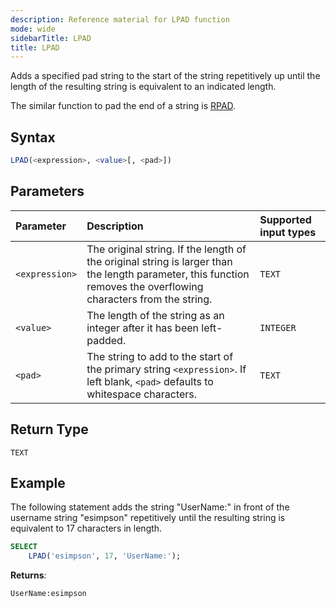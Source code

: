 ```yaml
---
description: Reference material for LPAD function
mode: wide
sidebarTitle: LPAD
title: LPAD
---
```



Adds a specified pad string to the start of the string repetitively up until the length of the resulting string is equivalent to an indicated length.

The similar function to pad the end of a string is [RPAD](/functions-reference/string/rpad).

## Syntax


```sql
LPAD(<expression>, <value>[, <pad>])
```

## Parameters 


| Parameter  | Description                                      |Supported input types | 
| :---------- | :---------------------------------------------- | :------------|
| `<expression>`    | The original string. If the length of the original string is larger than the length parameter, this function removes the overflowing characters from the string. | `TEXT` | 
| `<value>` | The length of the string as an integer after it has been left-padded.  | `INTEGER` |                                                                                                         |
| `<pad>`    | The string to add to the start of the primary string `<expression>`. If left blank, `<pad>` defaults to whitespace characters.         | `TEXT` |                                                                                            |

## Return Type
`TEXT`

## Example


The following statement adds the string "UserName:" in front of the username string "esimpson" repetitively until the resulting string is equivalent to 17 characters in length.

```sql
SELECT
	LPAD('esimpson', 17, 'UserName:');
```

**Returns**:

```
UserName:esimpson
```

